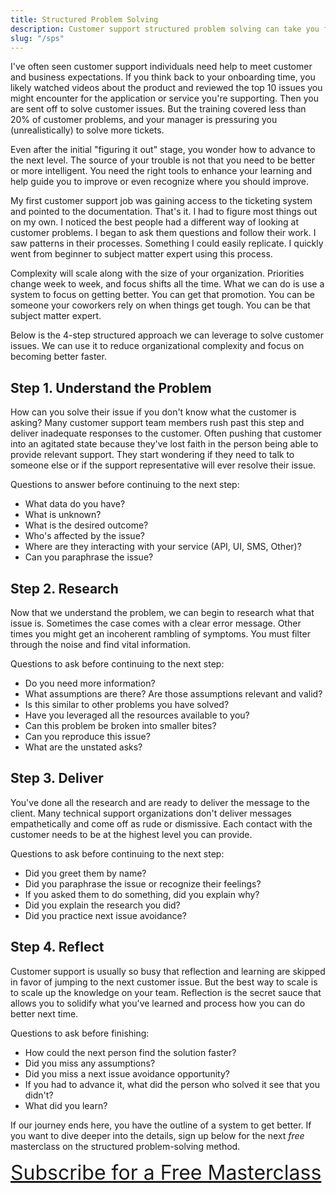 ```yaml
---
title: Structured Problem Solving
description: Customer support structured problem solving can take you from beginner to subject matter expert faster
slug: "/sps"
---
```


I've often seen customer support individuals need help to meet customer and business expectations.  If you think back to your onboarding time, you likely watched videos about the product and reviewed the top 10 issues you might encounter for the application or service you're supporting.  Then you are sent off to solve customer issues.  But the training covered less than 20% of customer problems, and your manager is pressuring you (unrealistically) to solve more tickets.  

Even after the initial "figuring it out" stage, you wonder how to advance to the next level.  The source of your trouble is not that you need to be better or more intelligent.  You need the right tools to enhance your learning and help guide you to improve or even recognize where you should improve.  

My first customer support job was gaining access to the ticketing system and pointed to the documentation.  That's it.  I had to figure most things out on my own.  I noticed the best people had a different way of looking at customer problems.  I began to ask them questions and follow their work.  I saw patterns in their processes.  Something I could easily replicate.  I quickly went from beginner to subject matter expert using this process.

Complexity will scale along with the size of your organization.  Priorities change week to week, and focus shifts all the time.  What we can do is use a system to focus on getting better.  You can get that promotion.  You can be someone your coworkers rely on when things get tough.  You can be that subject matter expert.  

Below is the 4-step structured approach we can leverage to solve customer issues.  We can use it to reduce organizational complexity and focus on becoming better faster.

## Step 1.  Understand the Problem

How can you solve their issue if you don't know what the customer is asking?  Many customer support team members rush past this step and deliver inadequate responses to the customer.  Often pushing that customer into an agitated state because they've lost faith in the person being able to provide relevant support.  They start wondering if they need to talk to someone else or if the support representative will ever resolve their issue.

Questions to answer before continuing to the next step:

* What data do you have?
* What is unknown?
* What is the desired outcome?
* Who's affected by the issue?
* Where are they interacting with your service (API, UI, SMS, Other)?
* Can you paraphrase the issue?

## Step 2.  Research

Now that we understand the problem, we can begin to research what that issue is.  Sometimes the case comes with a clear error message.  Other times you might get an incoherent rambling of symptoms.  You must filter through the noise and find vital information.

Questions to ask before continuing to the next step:

* Do you need more information?
* What assumptions are there?  Are those assumptions relevant and valid?
* Is this similar to other problems you have solved?
* Have you leveraged all the resources available to you?
* Can this problem be broken into smaller bites?
* Can you reproduce this issue?
* What are the unstated asks?


## Step 3.  Deliver

You've done all the research and are ready to deliver the message to the client.  Many technical support organizations don't deliver messages empathetically and come off as rude or dismissive.  Each contact with the customer needs to be at the highest level you can provide.

Questions to ask before continuing to the next step:

* Did you greet them by name?
* Did you paraphrase the issue or recognize their feelings?
* If you asked them to do something, did you explain why?
* Did you explain the research you did?
* Did you practice next issue avoidance?

## Step 4.  Reflect

Customer support is usually so busy that reflection and learning are skipped in favor of jumping to the next customer issue.  But the best way to scale is to scale up the knowledge on your team.  Reflection is the secret sauce that allows you to solidify what you've learned and process how you can do better next time.

Questions to ask before finishing:

* How could the next person find the solution faster?
* Did you miss any assumptions?
* Did you miss a next issue avoidance opportunity?
* If you had to advance it, what did the person who solved it see that you didn't?
* What did you learn?


If our journey ends here, you have the outline of a system to get better.  If you want to dive deeper into the details, sign up below for the next _free_ masterclass on the structured problem-solving method.

<a href="http://eepurl.com/ij4QkL" target="_blank" style="font-size: 32px">Subscribe for a Free Masterclass</a>
